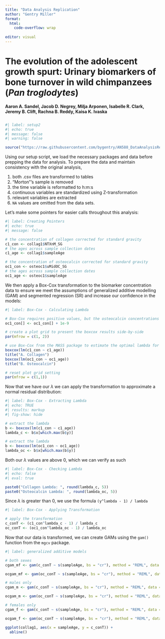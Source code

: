 ```yaml
---
title: "Data Analysis Replication"
author: "Gentry Miller"
format: 
  html:
    code-overflow: wrap
    
editor: visual
---
```


# The evolution of the adolescent growth spurt: Urinary biomarkers of bone turnover in wild chimpanzees (*Pan troglodytes*)

**Aaron A. Sandel, Jacob D. Negrey, Milja Arponen, Isabelle R. Clark, Jeremy B. Clift, Rachna B. Reddy, Kaisa K. Ivaska**

```r
```

```r
#| label: setup2
#| echo: true
#| message: false
#| warning: false

source("https://raw.githubusercontent.com/bygentry/AN588_DataAnalysisRecreation_gentrym1/refs/heads/main/scripts/steup.R")
```

Using our setup script, we load the necessary packages and data before prepping the data for analysis. To prepare the data and maintain consistency with the original analysis,

1.  both .csv files are transformed to tables
2.  "Morton"'s sample is removed
3.  the time variable is reformatted to h:m:s
4.  continuous variables are standardized using Z-transformation
5.  relevant variables are extracted
6.  `NA` values are omitted from the data sets.

Let's make some pointers for easier calls throughout this analysis:

```r
#| label: Creating Pointers
#| echo: true 
#| message: false

# the concentration of collagen corrected for standard gravity
c1_con <- collag1$NTXnM_SG
# the ages across sample collection dates
c1_age <- collag1$sampleAge

# the concentration of osteocalcin corrected for standard gravity
oc1_con <- osteoc1$uMidOC_SG
# the ages across sample collection dates
oc1_age <- osteoc1$sampleAge
```

We then apply a Box-Cox transformation to the biomarker concentration data to ensure we meet the assumptions of generalized additive modelling (GAM) and segmented regression (SR) and increase our confidence in the models:

```r
#| label: Box-Cox - Calculating Lambda

# Box-Cox requires positive values, but the osteocalcin concentrations for Fisher are all 0. The paper doesn't specify how they handled this, so I'm adding a 1e-9 to every value to maintain a similar scale but not exclude the values.
oc1_con[] <- oc1_con[] + 1e-9

# create a plot grid to present the boxcox results side-by-side
par(mfrow = c(1, 2))

# use Box-Cox from the MASS package to estimate the optimal lambda for approximating normality
boxcox(lm(c1_con ~ c1_age))
title("A. Collagen")
boxcox(lm(oc1_con ~ oc1_age))
title("B. Osteocalcin")

# reset plot grid setting
par(mfrow = c(1,1))
```

Now that we have our $\lambda$ we can apply the transformation to approximate a normal residual distribution:

```r
#| label: Box-Cox - Extracting Lambda
#| echo: TRUE
#| results: markup
#| fig-show: hide

# extract the lambda 
b <- boxcox(lm(c1_con ~ c1_age))
lambda_c <- b$x[which.max(b$y)]

# extract the lambda
b <- boxcox(lm(oc1_con ~ oc1_age))
lambda_oc <- b$x[which.max(b$y)]
```

Both our $\lambda$ values are above 0, which we can verify as such

```r
#| label: Box-Cox - Checking Lambda
#| echo: false
#| eval: true

paste0("Collagen Lambda: ", round(lambda_c, 5))
paste0("Osteocalcin Lambda: ", round(lambda_oc, 5))
```

Since $\lambda$ is greater than 0, we use the formula `(y^lambda - 1) / lambda`

```r
#| label: Box-Cox - Applying Transformation

# apply the transformation
c_conT <- (c1_con^lambda_c - 1) / lambda_c
oc_conT <- (oc1_con^lambda_oc - 1) / lambda_oc
```

Now that our data is transformed, we can create GAMs using the `gam()` function from the `mgcv` package.

```r
#| label: generalized additive models

# both sexes
cgam_mf <- gam(c_conT ~ s(sampleAge, bs = "cr"), method = "REML", data = collag1)

ocgam_mf <- gam(oc_conT ~ s(sampleAge, bs = "cr"), method = "REML", data = osteoc1)

# males only
cgam_m <- gam(c_conT ~ s(sampleAge, bs = "cr"), method = "REML", data = collag1, subset = Sex == "Male")

ocgam_m <- gam(oc_conT ~ s(sampleAge, bs = "cr"), method = "REML", data = osteoc1, subet = Sex == "Male")

# females only
cgam_f <- gam(c_conT ~ s(sampleAge, bs = "cr"), method = "REML", data = collag1, subset = Sex == "Female")

ocgam_f <- gam(oc_conT ~ s(sampleAge, bs = "cr"), method = "REML", data = osteoc1, subset = Sex == "Female")
```

```r
ggplot(collag1, aes(x = sampleAge, y = c_conT)) + 
  abline()
```
